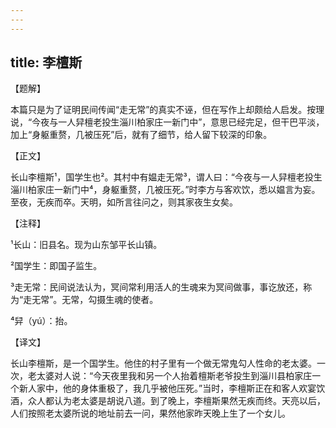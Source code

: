 ```yaml
---
---
---
```

title: 李檀斯
---




【题解】


本篇只是为了证明民间传闻“走无常”的真实不诬，但在写作上却颇给人启发。按理说，“今夜与一人舁檀老投生淄川柏家庄一新门中”，意思已经完足，但干巴平淡，加上“身躯重赘，几被压死”后，就有了细节，给人留下较深的印象。

【正文】

长山李檀斯¹，国学生也²。其村中有媪走无常³，谓人曰：“今夜与一人舁檀老投生淄川柏家庄一新门中⁴，身躯重赘，几被压死。”时李方与客欢饮，悉以媪言为妄。至夜，无疾而卒。天明，如所言往问之，则其家夜生女矣。





【注释】


¹长山：旧县名。现为山东邹平长山镇。

²国学生：即国子监生。

³走无常：民间说法认为，冥间常利用活人的生魂来为冥间做事，事讫放还，称为“走无常”。无常，勾摄生魂的使者。

⁴舁（yú）：抬。





【译文】


长山李檀斯，是一个国学生。他住的村子里有一个做无常鬼勾人性命的老太婆。一次，老太婆对人说：“今天夜里我和另一个人抬着檀斯老爷投生到淄川县柏家庄一个新人家中，他的身体重极了，我几乎被他压死。”当时，李檀斯正在和客人欢宴饮酒，众人都认为老太婆是胡说八道。到了晚上，李檀斯果然无疾而终。天亮以后，人们按照老太婆所说的地址前去一问，果然他家昨天晚上生了一个女儿。